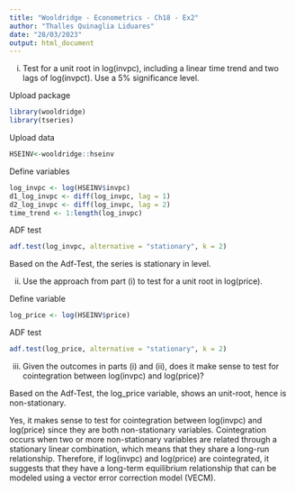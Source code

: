 ---
title: "Wooldridge - Econometrics - Ch18 - Ex2"
author: "Thalles Quinaglia Liduares"
date: "28/03/2023"
output: html_document
---

(i) Test for a unit root in log(invpc), including a linear time trend and two lags of 
log(invpct). Use a 5% significance level.

Upload package

```{r}
library(wooldridge)
library(tseries)
```

Upload data

```{r}
HSEINV<-wooldridge::hseinv
```

Define variables 

```{r}

log_invpc <- log(HSEINV$invpc)
d1_log_invpc <- diff(log_invpc, lag = 1)
d2_log_invpc <- diff(log_invpc, lag = 2)
time_trend <- 1:length(log_invpc)
```
ADF test

```{r}
adf.test(log_invpc, alternative = "stationary", k = 2)
```

Based on the Adf-Test, the series is stationary in level.

(ii) Use the approach from part (i) to test for a unit root in log(price).

Define variable

```{r}

log_price <- log(HSEINV$price)

```

ADF test

```{r}
adf.test(log_price, alternative = "stationary", k = 2)
```

(iii) Given the outcomes in parts (i) and (ii), does it make sense to test for cointegration 
between log(invpc) and log(price)?

Based on the Adf-Test, the log_price variable, shows an unit-root, hence is non-stationary.

Yes, it makes sense to test for cointegration between log(invpc) and log(price) since they are both non-stationary variables. Cointegration occurs when two or more non-stationary variables are related through a stationary linear combination, which means that they share a long-run relationship. Therefore, if log(invpc) and log(price) are cointegrated, it suggests that they have a long-term equilibrium relationship that can be modeled using a vector error correction model (VECM).